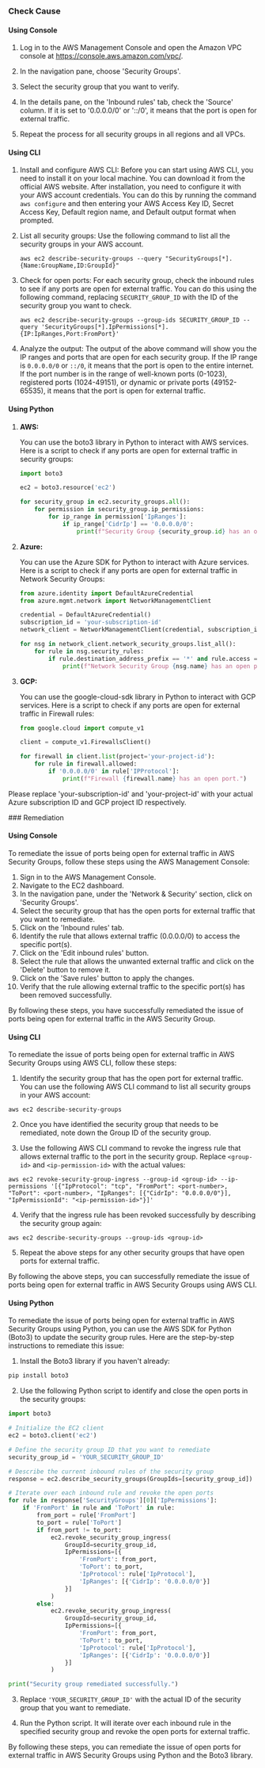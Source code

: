 

<Tabs><Tab title='Cause'>
### Check Cause

#### Using Console

1. Log in to the AWS Management Console and open the Amazon VPC console at https://console.aws.amazon.com/vpc/.

2. In the navigation pane, choose 'Security Groups'.

3. Select the security group that you want to verify.

4. In the details pane, on the 'Inbound rules' tab, check the 'Source' column. If it is set to '0.0.0.0/0' or '::/0', it means that the port is open for external traffic.

5. Repeat the process for all security groups in all regions and all VPCs.

#### Using CLI

1. Install and configure AWS CLI: Before you can start using AWS CLI, you need to install it on your local machine. You can download it from the official AWS website. After installation, you need to configure it with your AWS account credentials. You can do this by running the command `aws configure` and then entering your AWS Access Key ID, Secret Access Key, Default region name, and Default output format when prompted.

2. List all security groups: Use the following command to list all the security groups in your AWS account.

   ```
   aws ec2 describe-security-groups --query "SecurityGroups[*].{Name:GroupName,ID:GroupId}"
   ```

3. Check for open ports: For each security group, check the inbound rules to see if any ports are open for external traffic. You can do this using the following command, replacing `SECURITY_GROUP_ID` with the ID of the security group you want to check.

   ```
   aws ec2 describe-security-groups --group-ids SECURITY_GROUP_ID --query 'SecurityGroups[*].IpPermissions[*].{IP:IpRanges,Port:FromPort}'
   ```

4. Analyze the output: The output of the above command will show you the IP ranges and ports that are open for each security group. If the IP range is `0.0.0.0/0` or `::/0`, it means that the port is open to the entire internet. If the port number is in the range of well-known ports (0-1023), registered ports (1024-49151), or dynamic or private ports (49152-65535), it means that the port is open for external traffic.

#### Using Python

1. **AWS:**

   You can use the boto3 library in Python to interact with AWS services. Here is a script to check if any ports are open for external traffic in security groups:

   ```python
   import boto3

   ec2 = boto3.resource('ec2')

   for security_group in ec2.security_groups.all():
       for permission in security_group.ip_permissions:
           for ip_range in permission['IpRanges']:
               if ip_range['CidrIp'] == '0.0.0.0/0':
                   print(f"Security Group {security_group.id} has an open port.")
   ```
   
2. **Azure:**

   You can use the Azure SDK for Python to interact with Azure services. Here is a script to check if any ports are open for external traffic in Network Security Groups:

   ```python
   from azure.identity import DefaultAzureCredential
   from azure.mgmt.network import NetworkManagementClient

   credential = DefaultAzureCredential()
   subscription_id = 'your-subscription-id'
   network_client = NetworkManagementClient(credential, subscription_id)

   for nsg in network_client.network_security_groups.list_all():
       for rule in nsg.security_rules:
           if rule.destination_address_prefix == '*' and rule.access == 'Allow':
               print(f"Network Security Group {nsg.name} has an open port.")
   ```
   
3. **GCP:**

   You can use the google-cloud-sdk library in Python to interact with GCP services. Here is a script to check if any ports are open for external traffic in Firewall rules:

   ```python
   from google.cloud import compute_v1

   client = compute_v1.FirewallsClient()

   for firewall in client.list(project='your-project-id'):
       for rule in firewall.allowed:
           if '0.0.0.0/0' in rule['IPProtocol']:
               print(f"Firewall {firewall.name} has an open port.")
   ```
   
Please replace 'your-subscription-id' and 'your-project-id' with your actual Azure subscription ID and GCP project ID respectively.

</Tab>

<Tab title='Remediation'>
### Remediation

#### Using Console

To remediate the issue of ports being open for external traffic in AWS Security Groups, follow these steps using the AWS Management Console:

1. Sign in to the AWS Management Console.
2. Navigate to the EC2 dashboard.
3. In the navigation pane, under the 'Network & Security' section, click on 'Security Groups'.
4. Select the security group that has the open ports for external traffic that you want to remediate.
5. Click on the 'Inbound rules' tab.
6. Identify the rule that allows external traffic (0.0.0.0/0) to access the specific port(s).
7. Click on the 'Edit inbound rules' button.
8. Select the rule that allows the unwanted external traffic and click on the 'Delete' button to remove it.
9. Click on the 'Save rules' button to apply the changes.
10. Verify that the rule allowing external traffic to the specific port(s) has been removed successfully.

By following these steps, you have successfully remediated the issue of ports being open for external traffic in the AWS Security Group.

#### Using CLI

To remediate the issue of ports being open for external traffic in AWS Security Groups using AWS CLI, follow these steps:

1. Identify the security group that has the open port for external traffic. You can use the following AWS CLI command to list all security groups in your AWS account:
```
aws ec2 describe-security-groups
```

2. Once you have identified the security group that needs to be remediated, note down the Group ID of the security group.

3. Use the following AWS CLI command to revoke the ingress rule that allows external traffic to the port in the security group. Replace `<group-id>` and `<ip-permission-id>` with the actual values:
```
aws ec2 revoke-security-group-ingress --group-id <group-id> --ip-permissions '[{"IpProtocol": "tcp", "FromPort": <port-number>, "ToPort": <port-number>, "IpRanges": [{"CidrIp": "0.0.0.0/0"}], "IpPermissionId": "<ip-permission-id>"}]'
```

4. Verify that the ingress rule has been revoked successfully by describing the security group again:
```
aws ec2 describe-security-groups --group-ids <group-id>
```

5. Repeat the above steps for any other security groups that have open ports for external traffic.

By following the above steps, you can successfully remediate the issue of ports being open for external traffic in AWS Security Groups using AWS CLI.

#### Using Python

To remediate the issue of ports being open for external traffic in AWS Security Groups using Python, you can use the AWS SDK for Python (Boto3) to update the security group rules. Here are the step-by-step instructions to remediate this issue:

1. Install the Boto3 library if you haven't already:

```bash
pip install boto3
```

2. Use the following Python script to identify and close the open ports in the security groups:

```python
import boto3

# Initialize the EC2 client
ec2 = boto3.client('ec2')

# Define the security group ID that you want to remediate
security_group_id = 'YOUR_SECURITY_GROUP_ID'

# Describe the current inbound rules of the security group
response = ec2.describe_security_groups(GroupIds=[security_group_id])

# Iterate over each inbound rule and revoke the open ports
for rule in response['SecurityGroups'][0]['IpPermissions']:
    if 'FromPort' in rule and 'ToPort' in rule:
        from_port = rule['FromPort']
        to_port = rule['ToPort']
        if from_port != to_port:
            ec2.revoke_security_group_ingress(
                GroupId=security_group_id,
                IpPermissions=[{
                    'FromPort': from_port,
                    'ToPort': to_port,
                    'IpProtocol': rule['IpProtocol'],
                    'IpRanges': [{'CidrIp': '0.0.0.0/0'}]
                }]
            )
        else:
            ec2.revoke_security_group_ingress(
                GroupId=security_group_id,
                IpPermissions=[{
                    'FromPort': from_port,
                    'ToPort': to_port,
                    'IpProtocol': rule['IpProtocol'],
                    'IpRanges': [{'CidrIp': '0.0.0.0/0'}]
                }]
            )

print("Security group remediated successfully.")
```

3. Replace `'YOUR_SECURITY_GROUP_ID'` with the actual ID of the security group that you want to remediate.

4. Run the Python script. It will iterate over each inbound rule in the specified security group and revoke the open ports for external traffic.

By following these steps, you can remediate the issue of open ports for external traffic in AWS Security Groups using Python and the Boto3 library.


</Tab>
</Tabs>